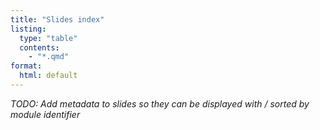 ```yaml
---
title: "Slides index"
listing:
  type: "table"
  contents:
    - "*.qmd"
format:
  html: default
---
```


_TODO: Add metadata to slides so they can be displayed with / sorted by module
identifier_
